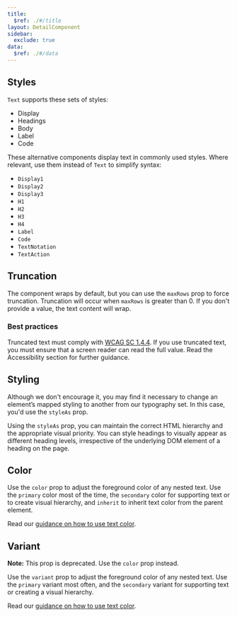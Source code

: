 ```yaml
---
title:
  $ref: ./#/title
layout: DetailComponent
sidebar:
  exclude: true
data:
  $ref: ./#/data
---
```


## Styles

`Text` supports these sets of styles:

- Display
- Headings
- Body
- Label
- Code

These alternative components display text in commonly used styles. Where relevant, use them instead of `Text` to simplify syntax:

- `Display1`
- `Display2`
- `Display3`
- `H1`
- `H2`
- `H3`
- `H4`
- `Label`
- `Code`
- `TextNotation`
- `TextAction`

<LivePreview componentName="text" exampleName="Styles" />

## Truncation

The component wraps by default, but you can use the `maxRows` prop to force truncation. Truncation will occur when `maxRows` is greater than 0. If you don't provide a value, the text content will wrap.

### Best practices

Truncated text must comply with [WCAG SC 1.4.4](https://www.w3.org/WAI/WCAG21/Understanding/resize-text.html). If you use truncated text, you must ensure that a screen reader can read the full value. Read the Accessibility section for further guidance.

<LivePreview componentName="text" exampleName="Truncation" />

## Styling

Although we don't encourage it, you may find it necessary to change an element’s mapped styling to another from our typography set. In this case, you'd use the `styleAs` prop.

Using the `styleAs` prop, you can maintain the correct HTML hierarchy and the appropriate visual priority. You can style headings to visually appear as different heading levels, irrespective of the underlying DOM element of a heading on the page.

<LivePreview componentName="text" exampleName="Styling" />

## Color

Use the `color` prop to adjust the foreground color of any nested text. Use the `primary` color most of the time, the `secondary` color for supporting text or to create visual hierarchy, and `inherit` to inherit text color from the parent element.

Read our [guidance on how to use text color](/salt/foundations/typography#color).

<LivePreview componentName="text" exampleName="Color" />

## Variant

**Note:** This prop is deprecated. Use the `color` prop instead.

Use the `variant` prop to adjust the foreground color of any nested text. Use the `primary` variant most often, and the `secondary` variant for supporting text or creating a visual hierarchy.

Read our [guidance on how to use text color](/salt/foundations/typography#color).

<LivePreview
  componentName="text"
  exampleName="Variant"
  displayName="Variant - Deprecated"
/>
